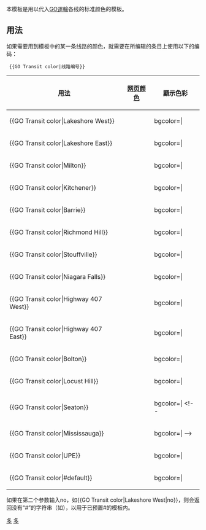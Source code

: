 <noinclude>{{template doc page viewed directly}}</noinclude>
本模板是用以代入[[GO運輸]]各线的标准颜色的模板。

== 用法 ==
如果需要用到模板中的某一条线路的颜色，就需要在所编辑的条目上使用以下的编码：
<pre> {{GO Transit color|线路编号}} </pre>

{| class="wikitable"
|-
! 用法 || [[网页颜色]] || 顯示色彩
|-
| <nowiki>{{GO Transit color|</nowiki>Lakeshore West<nowiki>}}</nowiki> || {{GO Transit color|Lakeshore West}} || bgcolor={{GO Transit color|Lakeshore West}}|
|-
| <nowiki>{{GO Transit color|</nowiki>Lakeshore East<nowiki>}}</nowiki> || {{GO Transit color|Lakeshore East}} || bgcolor={{GO Transit color|Lakeshore East}}|
|-
| <nowiki>{{GO Transit color|</nowiki>Milton<nowiki>}}</nowiki> || {{GO Transit color|Milton}} || bgcolor={{GO Transit color|Milton}}|
|-
| <nowiki>{{GO Transit color|</nowiki>Kitchener<nowiki>}}</nowiki> || {{GO Transit color|Kitchener}} || bgcolor={{GO Transit color|Kitchener}}|
|-
| <nowiki>{{GO Transit color|</nowiki>Barrie<nowiki>}}</nowiki> || {{GO Transit color|Barrie}} || bgcolor={{GO Transit color|Barrie}}|
|-
| <nowiki>{{GO Transit color|</nowiki>Richmond Hill<nowiki>}}</nowiki> || {{GO Transit color|Richmond Hill}} || bgcolor={{GO Transit color|Richmond Hill}}|
|-
| <nowiki>{{GO Transit color|</nowiki>Stouffville<nowiki>}}</nowiki> || {{GO Transit color|Stouffville}} || bgcolor={{GO Transit color|Stouffville}}|
|-
| <nowiki>{{GO Transit color|</nowiki>Niagara Falls<nowiki>}}</nowiki> || {{GO Transit color|Niagara Falls}} || bgcolor={{GO Transit color|Niagara Falls}}|
|-
| <nowiki>{{GO Transit color|</nowiki>Highway 407 West<nowiki>}}</nowiki> || {{GO Transit color|Highway 407 West}} || bgcolor={{GO Transit color|Highway 407 West}}|
|-
| <nowiki>{{GO Transit color|</nowiki>Highway 407 East<nowiki>}}</nowiki> || {{GO Transit color|Highway 407 East}} || bgcolor={{GO Transit color|Highway 407 East}}|
|-
| <nowiki>{{GO Transit color|</nowiki>Bolton<nowiki>}}</nowiki> || {{GO Transit color|Bolton}} || bgcolor={{GO Transit color|Bolton}}| <!--Arbitrary-->
|-
| <nowiki>{{GO Transit color|</nowiki>Locust Hill<nowiki>}}</nowiki> || {{GO Transit color|Locust Hill}} || bgcolor={{GO Transit color|Locust Hill}}| <!--Arbitrary-->
|-
| <nowiki>{{GO Transit color|</nowiki>Seaton<nowiki>}}</nowiki> || {{GO Transit color|Seaton}} || bgcolor={{GO Transit color|Seaton}}| <!--Arbitrary--><!--
|-
| <nowiki>{{GO Transit color|</nowiki>Mississauga<nowiki>}}</nowiki> || {{GO Transit color|Mississauga}} || bgcolor={{GO Transit color|Mississauga}}| -->
|-
| <nowiki>{{GO Transit color|</nowiki>UPE<nowiki>}}</nowiki> || {{GO Transit color|UPE}} || bgcolor={{GO Transit color|UPE}}|
|-
| <nowiki>{{GO Transit color|</nowiki>#default<nowiki>}}</nowiki> || {{GO Transit color|#default}} || bgcolor={{GO Transit color|#default}}|
|}
如果在第二个参数输入no，如<nowiki>{{GO Transit color|Lakeshore West|no}}</nowiki>，则会返回没有“#”的字符串（如{{GO Transit color|Lakeshore West|no}}），以用于已预置#的模板内。

<includeonly>
[[Category:加拿大铁路模板|多]]
[[Category:铁路运输颜色模板|多]]
</includeonly>